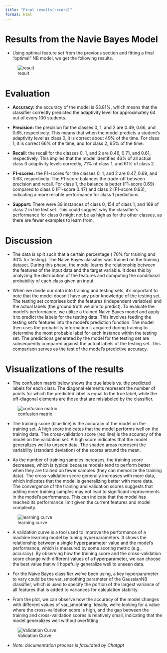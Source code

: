 ```yaml
---
title: "Final results(record)"
format: html
---
```


# Results from the Navie Bayes Model

- Using optimal feature set from the previous section and fitting a final “optimal” NB model, we get the following results. 

![result](./images/result-1.png)

# Evaluation

- **Accuracy:** the accuracy of the model is 63.81%, which means that the classifier correctly predicted the adaptivity level for approximately 64 out of every 100 students.

- **Precision:** the precision for the classes 0, 1, and 2 are 0.49, 0.66, and 0.65, respectively. This means that when the model predicts a student's adaptivity level as class 0, it is correct about 49% of the time. For class 1, it is correct 66% of the time, and for class 2, 65% of the time.

- **Recall:** the recall for the classes 0, 1, and 2 are 0.46, 0.71, and 0.61, respectively. This implies that the model identifies 46% of all actual class 0 adaptivity levels correctly, 71% of class 1, and 61% of class 2.

- **F1-scores:** the F1-scores for the classes 0, 1, and 2 are 0.47, 0.69, and 0.63, respectively. The F1-score balances the trade-off between precision and recall. For class 1, the balance is better (F1-score 0.69) compared to class 0 (F1-score 0.47) and class 2 (F1-score 0.63), indicating a more reliable performance for class 1 predictions.

- **Support:** There were 39 instances of class 0, 154 of class 1, and 169 of class 2 in the test set. This could suggest why the classifier's performance for class 0 might not be as high as for the other classes, as there are fewer examples to learn from.



# Discussion

- The data is split such that a certain percentage ( 70% for training and 30% for testing). The Naive Bayes classifier was trained on the training dataset. During this phase, the model learns the relationship between the features of the input data and the target variable. It does this by analyzing the distribution of the features and computing the conditional probability of each class given an input.

- When we divide our data into training and testing sets, it's important to note that the model doesn't have any prior knowledge of the testing set. The testing set comprises both the features (independent variables) and the actual labels (the ground truth we aim to predict). To evaluate the model's performance, we utilize a trained Naive Bayes model and apply it to predict the labels for the testing data. This involves feeding the testing set's features into the model's prediction function. The model then uses the probability information it acquired during training to determine the most probable label for each instance within the testing set. The predictions generated by the model for the testing set are subsequently compared against the actual labels of the testing set. This comparison serves as the test of the model's predictive accuracy.

# Visualizations of the results

- The confusion matrix below shows the true labels vs. the predicted labels for each class. The diagonal elements represent the number of points for which the predicted label is equal to the true label, while the off-diagonal elements are those that are mislabeled by the classifier.

![confusion matrix](./images/confusion.png)


-  The training score (blue line) is the accuracy of the model on the training set. A high score indicates that the model performs well on the training data. The cross-validation score (red line) is the accuracy of the model on the validation set. A high score indicates that the model generalizes well to unseen data. The shaded areas represent the variability (standard deviation) of the scores around the mean.

- As the number of training samples increases, the training score decreases, which is typical because models tend to perform better when they are trained on fewer samples (they can memorize the training data). The cross-validation score generally increases with more data, which indicates that the model is generalizing better with more data. The convergence of the training and validation scores suggests that adding more training samples may not lead to significant improvements in the model's performance. This can indicate that the model has reached its performance limit given the current features and model complexity.

![learning curve](./images/learning.png)

- A validation curve is a tool used to improve the performance of a machine learning model by tuning hyperparameters. It shows the relationship between a single hyperparameter value and the model's performance, which is measured by some scoring metric (e.g., accuracy). By observing how the training score and the cross-validation score change with different values of a hyperparameter, we can choose the best value that will hopefully generalize well to unseen data.

- For the Naive Bayes classifier we've been using, a key hyperparameter to vary could be the var_smoothing parameter of the GaussianNB classifier, which is used to specify the portion of the largest variance of all features that is added to variances for calculation stability.


- From the plot, we can observe how the accuracy of the model changes with different values of var_smoothing. Ideally, we're looking for a value where the cross-validation score is high, and the gap between the training and cross-validation scores is relatively small, indicating that the model generalizes well without overfitting.

![Validation Curve](./images/Validation.png)


- *Note: documentation process is facilitated by Chatgpt*